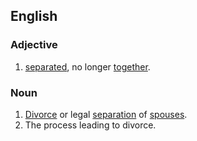 ==English==

===Adjective===
{{head|en|adjective}}

# [[separated]], no longer [[together]].

===Noun===
{{en-noun|-}}

# [[divorce|Divorce]] or legal [[separation]] of [[spouses]].
# The process leading to divorce.